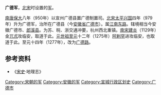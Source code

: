 '''广德军'''，[[北宋|北宋]]时设置的[[军_(行政区划)|军]]。

[[南唐|南唐]][[保大_(南唐)|保大]]八年（950年）以宣州广德县置广德制置司。[[北宋|北宋]][[太平兴国|太平兴国]]四年（979年）升为广德军，治所在广德县（今[[安徽省|安徽省]][[广德市|广德市]]）。属[[江南东路|江南东路]]。辖境相当今安徽广德市、[[郎溪县|郎溪县]]。为苏、皖、浙交通冲要，杭州西北重镇。[[南宋|南宋]][[建炎|建炎]]（1129年）金[[兀朮|兀朮]]攻临安，取道于此。[[元世祖|元世祖]][[至元_(忽必烈)|至元]]十二年（1275年）[[阿剌罕|阿剌罕]]进攻临安，也取道于此。至元十四年（1277年），改为[[广德路|广德路]]。 
==参考资料==
*《[[宋史|宋史]]·地理志》
{{北宋行政区划|nocat}}
{{南宋行政区划|nocat}}

{{DEFAULTSORT:G}}
[[Category:宋朝的军|Category:宋朝的军]] 
[[Category:安徽的军|Category:安徽的军]] 
[[Category:宣城行政区划史|Category:宣城行政区划史]]
[[Category:广德市|Category:广德市]]